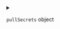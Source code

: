 
<details>
<summary>

`pullSecrets`  <span class="config-field-type">object</span> 

</summary>

PullSecrets references pull secrets

</details>
